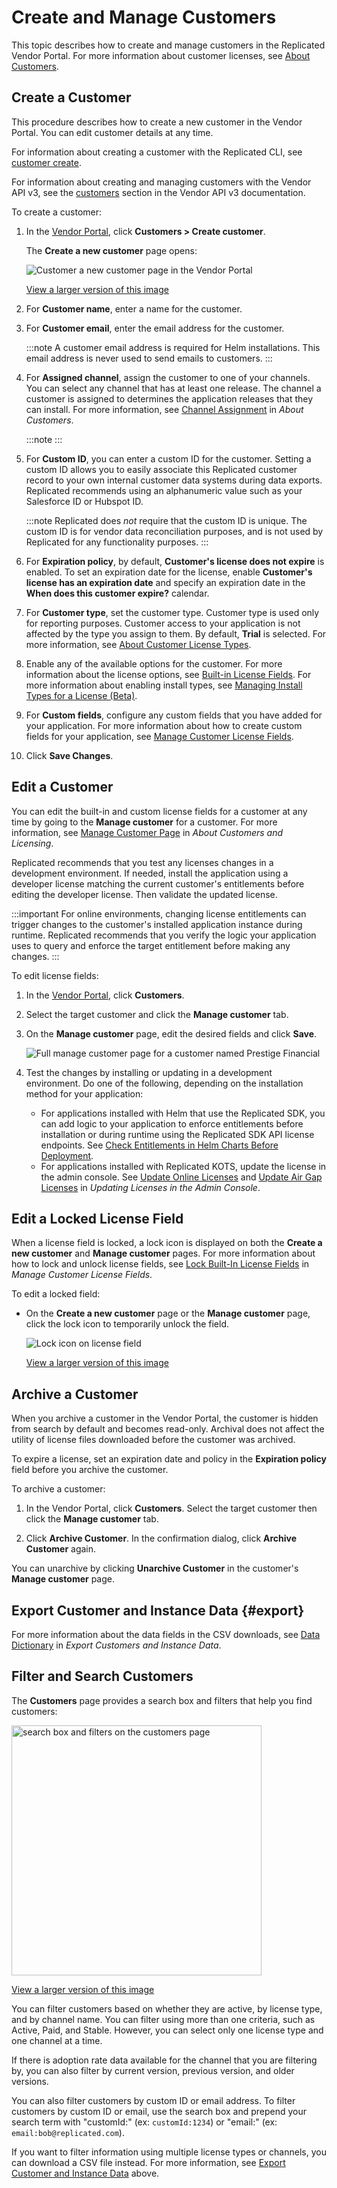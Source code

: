 
# Create and Manage Customers

This topic describes how to create and manage customers in the Replicated Vendor Portal. For more information about customer licenses, see [About Customers](licenses-about).

## Create a Customer

This procedure describes how to create a new customer in the Vendor Portal. You can edit customer details at any time.

For information about creating a customer with the Replicated CLI, see [customer create](/reference/replicated-cli-customer-create).

For information about creating and managing customers with the Vendor API v3, see the [customers](https://replicated-vendor-api.readme.io/reference/getcustomerentitlements) section in the Vendor API v3 documentation.

To create a customer:

1. In the [Vendor Portal](https://vendor.replicated.com), click **Customers > Create customer**.

   The **Create a new customer** page opens:

   ![Customer a new customer page in the Vendor Portal](/images/create-customer.png)

   [View a larger version of this image](/images/create-customer.png)

1. For **Customer name**, enter a name for the customer.

1. For **Customer email**, enter the email address for the customer.

   :::note
   A customer email address is required for Helm installations. This email address is never used to send emails to customers.
   :::

1. For **Assigned channel**, assign the customer to one of your channels. You can select any channel that has at least one release. The channel a customer is assigned to determines the application releases that they can install. For more information, see [Channel Assignment](licenses-about#channel-assignment) in _About Customers_.

   :::note
   <ChangeChannel/>
   :::

1. For **Custom ID**, you can enter a custom ID for the customer. Setting a custom ID allows you to easily associate this Replicated customer record to your own internal customer data systems during data exports. Replicated recommends using an alphanumeric value such as your Salesforce ID or Hubspot ID.

   :::note
   Replicated does _not_ require that the custom ID is unique. The custom ID is for vendor data reconciliation purposes, and is not used by Replicated for any functionality purposes.
   :::

1. For **Expiration policy**, by default, **Customer's license does not expire** is enabled. To set an expiration date for the license, enable **Customer's license has an expiration date** and specify an expiration date in the **When does this customer expire?** calendar. 

1. For **Customer type**, set the customer type. Customer type is used only for reporting purposes. Customer access to your application is not affected by the type you assign to them. By default, **Trial** is selected. For more information, see [About Customer License Types](licenses-about-types).

1. Enable any of the available options for the customer. For more information about the license options, see [Built-in License Fields](/vendor/licenses-using-builtin-fields). For more information about enabling install types, see [Managing Install Types for a License (Beta)](/vendor/licenses-install-types).

1. For **Custom fields**, configure any custom fields that you have added for your application. For more information about how to create custom fields for your application, see [Manage Customer License Fields](licenses-adding-custom-fields).

1. Click **Save Changes**.

## Edit a Customer

You can edit the built-in and custom license fields for a customer at any time by going to the **Manage customer** for a customer. For more information, see [Manage Customer Page](licenses-about#about-the-manage-customer-page) in _About Customers and Licensing_.
   
Replicated recommends that you test any licenses changes in a development environment. If needed, install the application using a developer license matching the current customer's entitlements before editing the developer license. Then validate the updated license.

:::important
For online environments, changing license entitlements can trigger changes to the customer's installed application instance during runtime. Replicated recommends that you verify the logic your application uses to query and enforce the target entitlement before making any changes.
:::

To edit license fields:

1. In the [Vendor Portal](https://vendor.replicated.com), click **Customers**.

1. Select the target customer and click the **Manage customer** tab.

1. On the **Manage customer** page, edit the desired fields and click **Save**.

   ![Full manage customer page for a customer named Prestige Financial](/images/customer-details.png)

1. Test the changes by installing or updating in a development environment. Do one of the following, depending on the installation method for your application:
    * For applications installed with Helm that use the Replicated SDK, you can add logic to your application to enforce entitlements before installation or during runtime using the Replicated SDK API license endpoints. See [Check Entitlements in Helm Charts Before Deployment](licenses-reference-helm).
    * For applications installed with Replicated KOTS, update the license in the admin console. See [Update Online Licenses](/enterprise/updating-licenses#update-online-licenses) and [Update Air Gap Licenses](/enterprise/updating-licenses#update-air-gap-licenses) in _Updating Licenses in the Admin Console_.

## Edit a Locked License Field

When a license field is locked, a lock icon is displayed on both the **Create a new customer** and **Manage customer** pages. For more information about how to lock and unlock license fields, see [Lock Built-In License Fields](licenses-adding-custom-fields#lock-built-in-license-fields) in _Manage Customer License Fields_.

To edit a locked field:

* On the **Create a new customer** page or the **Manage customer** page, click the lock icon to temporarily unlock the field.

   ![Lock icon on license field](/images/locked-license-field.png)

   [View a larger version of this image](/images/locked-license-field.png)

## Archive a Customer

When you archive a customer in the Vendor Portal, the customer is hidden from search by default and becomes read-only. Archival does not affect the utility of license files downloaded before the customer was archived.

To expire a license, set an expiration date and policy in the **Expiration policy** field before you archive the customer.

To archive a customer:

1. In the Vendor Portal, click **Customers**. Select the target customer then click the **Manage customer** tab.

1. Click **Archive Customer**. In the confirmation dialog, click **Archive Customer** again.

You can unarchive by clicking **Unarchive Customer** in the customer's **Manage customer** page.

## Export Customer and Instance Data {#export}

<Download/>

For more information about the data fields in the CSV downloads, see [Data Dictionary](/vendor/instance-data-export#data-dictionary) in _Export Customers and Instance Data_.
## Filter and Search Customers

The **Customers** page provides a search box and filters that help you find customers:

<img alt="search box and filters on the customers page" src="/images/customers-filter.png" width="400px"/>

[View a larger version of this image](/images/customers-filter.png)

You can filter customers based on whether they are active, by license type, and by channel name. You can filter using more than one criteria, such as Active, Paid, and Stable. However, you can select only one license type and one channel at a time.

If there is adoption rate data available for the channel that you are filtering by, you can also filter by current version, previous version, and older versions.

You can also filter customers by custom ID or email address. To filter customers by custom ID or email, use the search box and prepend your search term with "customId:" (ex: `customId:1234`) or "email:" (ex: `email:bob@replicated.com`).

If you want to filter information using multiple license types or channels, you can download a CSV file instead. For more information, see [Export Customer and Instance Data](#export) above.
